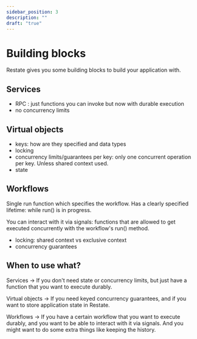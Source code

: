 ```yaml
---
sidebar_position: 3
description: ""
draft: "true"
---
```


# Building blocks

Restate gives you some building blocks to build your application with.

## Services
- RPC : just functions you can invoke but now with durable execution
- no concurrency limits

## Virtual objects
- keys: how are they specified and data types
- locking
- concurrency limits/guarantees per key: only one concurrent operation per key. Unless shared context used.
- state


## Workflows
Single run function which specifies the workflow.
Has a clearly specified lifetime: while run() is in progress.

You can interact with it via signals: functions that are allowed to get executed concurrently with the workflow's run() method.

- locking: shared context vs exclusive context
- concurrency guarantees


## When to use what?

Services -> If you don't need state or concurrency limits, but just have a function that you want to execute durably.

Virtual objects -> If you need keyed concurrency guarantees, and if you want to store application state in Restate.

Workflows -> If you have a certain workflow that you want to execute durably, and you want to be able to interact with it via signals.
And you might want to do some extra things like keeping the history.
